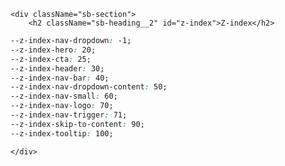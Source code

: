 
<Meta title="2 Styling / 2.7 Z-index" />

    <div className="sb-section">
        <h2 className="sb-heading__2" id="z-index">Z-index</h2>

```css
--z-index-nav-dropdown: -1;
--z-index-hero: 20;
--z-index-cta: 25;
--z-index-header: 30;
--z-index-nav-bar: 40;
--z-index-nav-dropdown-content: 50;
--z-index-nav-small: 60;
--z-index-nav-logo: 70;
--z-index-nav-trigger: 71;
--z-index-skip-to-content: 90;
--z-index-tooltip: 100;
```

    </div>
